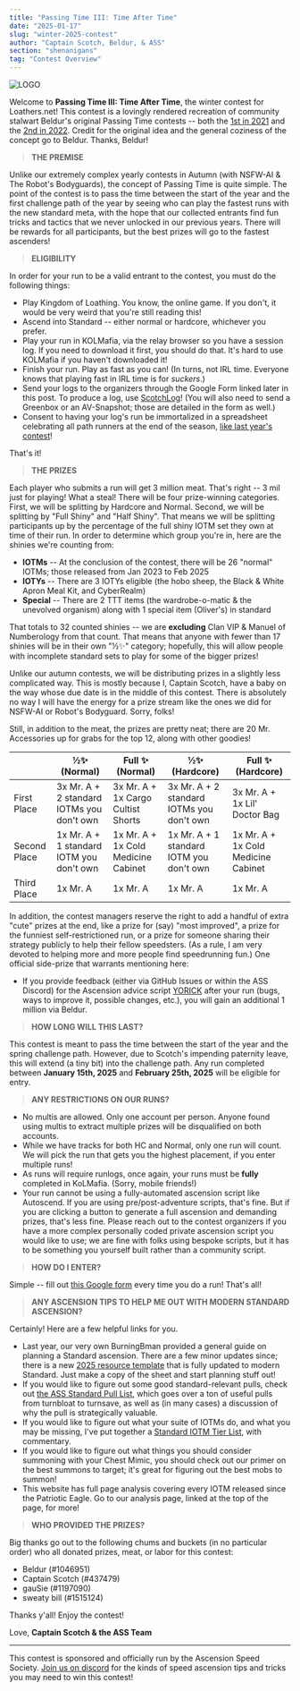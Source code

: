 ```yaml
---
title: "Passing Time III: Time After Time"
date: "2025-01-17"
slug: "winter-2025-contest"
author: "Captain Scotch, Beldur, & ASS"
section: "shenanigans"
tag: "Contest Overview"
---
```


![LOGO](https://github.com/user-attachments/assets/863f4bfb-e6b5-4e41-b8d9-e22487404a70)

Welcome to **Passing Time III: Time After Time**, the winter contest for Loathers.net! This contest is a lovingly rendered recreation of community stalwart Beldur's original Passing Time contests -- both the [1st in 2021](https://docs.google.com/document/d/1fJOSIPm602TCvK3dggZR_TcTyxjnt1n_Un6NL2WYm0k/edit?tab=t.0) and the [2nd in 2022](https://docs.google.com/document/u/0/d/1L5Zd2iGubv1knvbdrWpkYrc8789M09EouP_gso7dJFs/mobilebasic). Credit for the original idea and the general coziness of the concept go to Beldur. Thanks, Beldur!

> **THE PREMISE**

Unlike our extremely complex yearly contests in Autumn (with <Link to="/shenanigans/autumn-2023-contest/">NSFW-AI</Link> & <Link to="/shenanigans/autumn-2024-contest/">The Robot's Bodyguards</Link>), the concept of Passing Time is quite simple. The point of the contest is to pass the time between the start of the year and the first challenge path of the year by seeing who can play the fastest runs with the new standard meta, with the hope that our collected entrants find fun tricks and tactics that we never unlocked in our previous years. There will be rewards for all participants, but the best prizes will go to the fastest ascenders!

> **ELIGIBILITY**

In order for your run to be a valid entrant to the contest, you must do the following things:

- Play Kingdom of Loathing. You know, the online game. If you don't, it would be very weird that you're still reading this!
- Ascend into Standard -- either normal or hardcore, whichever you prefer.
- Play your run in KOLMafia, via the relay browser so you have a session log. If you need to download it first, you should do that. It's hard to use KOLMafia if you haven't downloaded it!
- Finish your run. Play as fast as you can! (In turns, not IRL time. Everyone knows that playing fast in IRL time is for *suckers*.) 
- Send your logs to the organizers through the Google Form linked later in this post. To produce a log, use [ScotchLog](https://github.com/docrostov/ScotchLog)! (You will also need to send a Greenbox or an AV-Snapshot; those are detailed in the form as well.)
- Consent to having your log's run be immortalized in a spreadsheet celebrating all path runners at the end of the season, [like last year's contest](https://docs.google.com/spreadsheets/d/14U3bzOprAN9ePvjRXhTWSGXs3-hze5l10aTDf8Y6mXI/edit#gid=0)!

That's it!

> **THE PRIZES**

Each player who submits a run will get 3 million meat. That's right -- 3 mil just for playing! What a steal! There will be four prize-winning categories. First, we will be splitting by Hardcore and Normal. Second, we will be splitting by "Full Shiny" and "Half Shiny". That means we will be splitting participants up by the percentage of the full shiny IOTM set they own at time of their run. In order to determine which group you're in, here are the shinies we're counting from: 

- **IOTMs** -- At the conclusion of the contest, there will be 26 "normal" IOTMs; those released from Jan 2023 to Feb 2025
- **IOTYs** -- There are 3 IOTYs eligible (the hobo sheep, the Black & White Apron Meal Kit, and CyberRealm)
- **Special** -- There are 2 TTT items (the wardrobe-o-matic & the unevolved organism) along with 1 special item (Oliver's) in standard

That totals to 32 counted shinies -- we are **excluding** Clan VIP & Manuel of Numberology from that count. That means that anyone with fewer than 17 shinies will be in their own "½✨" category; hopefully, this will allow people with incomplete standard sets to play for some of the bigger prizes!

Unlike our autumn contests, we will be distributing prizes in a slightly less complicated way. This is mostly because I, Captain Scotch, have a baby on the way whose due date is in the middle of this contest. There is absolutely no way I will have the energy for a prize stream like the ones we did for NSFW-AI or Robot's Bodyguard. Sorry, folks! 

Still, in addition to the meat, the prizes are pretty neat; there are 20 Mr. Accessories up for grabs for the top 12, along with other goodies!

|      | ½✨ (Normal) | Full ✨ (Normal) | ½✨ (Hardcore) | Full ✨ (Hardcore) |
| ---- | ------------- | ----------------- | ---------------- | ------------------ |
| First Place | 3x Mr. A + 2 standard IOTMs you don't own | 3x Mr. A + 1x Cargo Cultist Shorts | 3x Mr. A + 2 standard IOTMs you don't own | 3x Mr. A + 1x Lil' Doctor Bag |
| Second Place | 1x Mr. A + 1 standard IOTM you don't own | 1x Mr. A + 1x Cold Medicine Cabinet | 1x Mr. A + 1 standard IOTM you don't own | 1x Mr. A + 1x Cold Medicine Cabinet |
| Third Place | 1x Mr. A | 1x Mr. A | 1x Mr. A | 1x Mr. A |

In addition, the contest managers reserve the right to add a handful of extra "cute" prizes at the end, like a prize for (say) "most improved", a prize for the funniest self-restrictioned run, or a prize for someone sharing their strategy publicly to help their fellow speedsters. (As a rule, I am very devoted to helping more and more people find speedrunning fun.) One official side-prize that warrants mentioning here:

- If you provide feedback (either via GitHub Issues or within the ASS Discord) for the Ascension advice script [YORICK](https://github.com/loathers/yorick) after your run (bugs, ways to improve it, possible changes, etc.), you will gain an additional 1 million via Beldur. 

> **HOW LONG WILL THIS LAST?**

This contest is meant to pass the time between the start of the year and the spring challenge path. However, due to Scotch's impending paternity leave, this will extend (a tiny bit) into the challenge path. Any run completed between **January 15th, 2025** and **February 25th, 2025** will be eligible for entry. 

> **ANY RESTRICTIONS ON OUR RUNS?**

- No multis are allowed. Only one account per person. Anyone found using multis to extract multiple prizes will be disqualified on both accounts.
- While we have tracks for both HC and Normal, only one run will count. We will pick the run that gets you the highest placement, if you enter multiple runs!
- As runs will require runlogs, once again, your runs must be **fully** completed in KoLMafia. (Sorry, mobile friends!)
- Your run cannot be using a fully-automated ascension script like Autoscend. If you are using pre/post-adventure scripts, that's fine. But if you are clicking a button to generate a full ascension and demanding prizes, that's less fine. Please reach out to the contest organizers if you have a more complex personally coded private ascension script you would like to use; we are fine with folks using bespoke scripts, but it has to be something you yourself built rather than a community script.

> **HOW DO I ENTER?**

Simple -- fill out [this Google form](https://forms.gle/VJzEKxv7XcRd4mwGA) every time you do a run! That's all!

> **ANY ASCENSION TIPS TO HELP ME OUT WITH MODERN STANDARD ASCENSION?**

Certainly! Here are a few helpful links for you.

- Last year, our very own BurningBman provided a <Link to="/analysis/standard-ascension-planning/">general guide on planning a Standard ascension</Link>. There are a few minor updates since; there is a new [2025 resource template](https://docs.google.com/spreadsheets/d/18MZPs-Lf0LIVftdILS_Ru3VYwpC4AOPJzg_tahqFnQQ/edit?usp=sharing) that is fully updated to modern Standard. Just make a copy of the sheet and start planning stuff out! 
- If you would like to figure out some good standard-relevant pulls, check out [the ASS Standard Pull List](https://docs.google.com/spreadsheets/d/1Polz9Q4EE0p1SiLGLR5UTexKEu_o5y9BoQUb8lad_Mc/edit?gid=770608628#gid=770608628), which goes over a ton of useful pulls from turnbloat to turnsave, as well as (in many cases) a discussion of why the pull is strategically valuable.
- If you would like to figure out what your suite of IOTMs do, and what you may be missing, I've put together a [Standard IOTM Tier List](https://docs.google.com/spreadsheets/d/18MZPs-Lf0LIVftdILS_Ru3VYwpC4AOPJzg_tahqFnQQ/edit?gid=299687668#gid=299687668), with commentary. 
- If you would like to figure out what things you should consider summoning with your Chest Mimic, you should check out our <Link to="https://loathers.net/analysis/faxes-and-summons/">primer on the best summons to target</Link>; it's great for figuring out the best mobs to summon!
- This website has full page analysis covering every IOTM released since the Patriotic Eagle. Go to our analysis page, linked at the top of the page, for more!

> **WHO PROVIDED THE PRIZES?**

Big thanks go out to the following chums and buckets (in no particular order) who all donated prizes, meat, or labor for this contest:

- Beldur (#1046951)
- Captain Scotch (#437479)
- gauSie (#1197090)
- sweaty bill (#1515124)

Thanks y'all! Enjoy the contest!

Love,
**Captain Scotch & the ASS Team**

---

This contest is sponsored and officially run by the Ascension Speed Society. [Join us on discord](https://discord.gg/tbUCRT5) for the kinds of speed ascension tips and tricks you may need to win this contest!